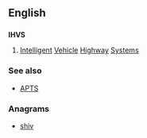 ==English==

==={{initialism}}===
'''IHVS'''

# {{transport}} [[intelligent|Intelligent]] [[vehicle|Vehicle]] [[highway|Highway]] [[systems|Systems]]

===See also===
* [[APTS]]

===Anagrams===
* [[shiv#English|shiv]]